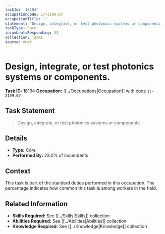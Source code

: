 ```yaml
---
taskId: '18194'
occupationCode: 17-2199.07
occupationTitle: ''
statement: 'Design, integrate, or test photonics systems or components.'
taskType: Core
incumbentsResponding: 23
collection: Tasks
source: onet
---
```

# Design, integrate, or test photonics systems or components.

**Task ID:** 18194
**Occupation:** [[../Occupations|Occupation]] with code `17-2199.07`

## Task Statement

> Design, integrate, or test photonics systems or components.

## Details

- **Type:** Core
- **Performed By:** 23.0% of incumbents

## Context

This task is part of the standard duties performed in this occupation. The percentage indicates how common this task is among workers in the field.

## Related Information

- **Skills Required:** See [[../Skills|Skills]] collection
- **Abilities Required:** See [[../Abilities|Abilities]] collection
- **Knowledge Required:** See [[../Knowledge|Knowledge]] collection
